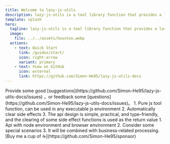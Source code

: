 ```yaml
---
title: Welcome to lazy-js-utils
description: lazy-js-utils is a tool library function that provides a large collection of commonly used functions and methods.
template: splash
hero:
  tagline: lazy-js-utils is a tool library function that provides a large collection of commonly used functions and methods.
  image:
    file: ../../assets/houston.webp
  actions:
    - text: Quick Start
      link: /guides/start/
      icon: right-arrow
      variant: primary
    - text: View on GitHub
      icon: external
      link: https://github.com/Simon-He95/lazy-js-utils-docs
---
```



<CardGrid stagger>
	<Card title="Feedback" icon="information">
		Provide some good [suggestions](https://github.com/Simon-He95/lazy-js-utils-docs/issues) ，or feedback some [questions](https://github.com/Simon-He95/lazy-js-utils-docs/issues)。
	</Card>
	<Card title="Highlights" icon="seti:smarty">
		1. Pure js tool function, can be used in any executable js environment 
    2. Automatically clear side effects 
    3. The api design is simple, practical, and type-friendly, and the clearing of some side effect functions is used as the return value
	</Card>
	<Card title="Covers many scenarios" icon="rocket">
		1. Api with node environment and browser environment 
    2. Consider some special scenarios 
    3. It will be combined with business-related processing.
	</Card>
  <Card title="Sponsor" icon="seti:gulp">
		[Buy me a cup of ☕️](https://github.com/Simon-He95/sponsor)
	</Card>
</CardGrid>
